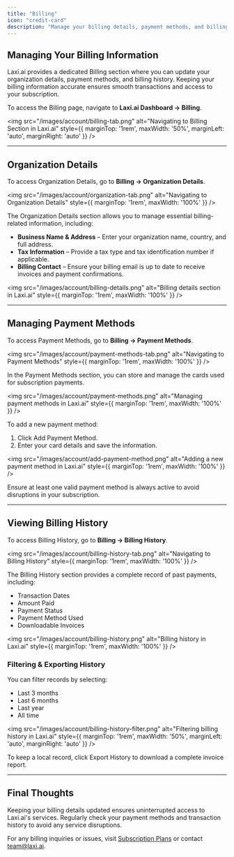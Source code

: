 ```yaml
---
title: "Billing"
icon: "credit-card"
description: "Manage your billing details, payment methods, and billing history in Laxi.ai."
---
```


## Managing Your Billing Information  

Laxi.ai provides a dedicated Billing section where you can update your organization details, payment methods, and billing history. Keeping your billing information accurate ensures smooth transactions and access to your subscription.  

To access the Billing page, navigate to **Laxi.ai Dashboard → Billing**.  

<img src="/images/account/billing-tab.png" alt="Navigating to Billing Section in Laxi.ai" style={{ marginTop: '1rem', maxWidth: '50%', marginLeft: 'auto', marginRight: 'auto' }} />  

---

## Organization Details  

To access Organization Details, go to **Billing → Organization Details**.  

<img src="/images/account/organization-tab.png" alt="Navigating to Organization Details" style={{ marginTop: '1rem', maxWidth: '100%' }} />  

The Organization Details section allows you to manage essential billing-related information, including:  

- **Business Name & Address** – Enter your organization name, country, and full address.  
- **Tax Information** – Provide a tax type and tax identification number if applicable.  
- **Billing Contact** – Ensure your billing email is up to date to receive invoices and payment confirmations.  

<img src="/images/account/billing-details.png" alt="Billing details section in Laxi.ai" style={{ marginTop: '1rem', maxWidth: '100%' }} />  

---

## Managing Payment Methods  

To access Payment Methods, go to **Billing → Payment Methods**.  

<img src="/images/account/payment-methods-tab.png" alt="Navigating to Payment Methods" style={{ marginTop: '1rem', maxWidth: '100%' }} />  

In the Payment Methods section, you can store and manage the cards used for subscription payments.  

<img src="/images/account/payment-methods.png" alt="Managing payment methods in Laxi.ai" style={{ marginTop: '1rem', maxWidth: '100%' }} />  

To add a new payment method:  

1. Click Add Payment Method.  
2. Enter your card details and save the information.  

<img src="/images/account/add-payment-method.png" alt="Adding a new payment method in Laxi.ai" style={{ marginTop: '1rem', maxWidth: '100%' }} />  

<Tip>
Ensure at least one valid payment method is always active to avoid disruptions in your subscription.
</Tip>

---

## Viewing Billing History  

To access Billing History, go to **Billing → Billing History**.  

<img src="/images/account/billing-history-tab.png" alt="Navigating to Billing History" style={{ marginTop: '1rem', maxWidth: '100%' }} />  

The Billing History section provides a complete record of past payments, including:  

- Transaction Dates  
- Amount Paid  
- Payment Status  
- Payment Method Used  
- Downloadable Invoices  

<img src="/images/account/billing-history.png" alt="Billing history in Laxi.ai" style={{ marginTop: '1rem', maxWidth: '100%' }} />  

### Filtering & Exporting History  

You can filter records by selecting:  

- Last 3 months  
- Last 6 months  
- Last year  
- All time  

<img src="/images/account/billing-history-filter.png" alt="Filtering billing history in Laxi.ai" style={{ marginTop: '1rem', maxWidth: '50%', marginLeft: 'auto', marginRight: 'auto' }} />  

To keep a local record, click Export History to download a complete invoice report.  

---

## Final Thoughts  

Keeping your billing details updated ensures uninterrupted access to Laxi.ai's services. Regularly check your payment methods and transaction history to avoid any service disruptions.  

For any billing inquiries or issues, visit [Subscription Plans](/account/subscriptions) or contact [team@laxi.ai](mailto:team@laxi.ai).
